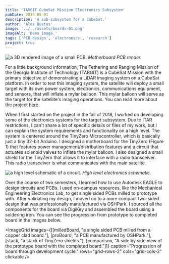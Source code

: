 ```yaml
---
title: 'TARGIT CubeSat Mission Electronics Subsystem'
pubDate: 2019-05-01
description: 'A sub-subsystem for a CubeSat.'
author: 'Alex Bustos'
image: '../../assets/boards-01.png'
imageAlt: 'Demo image.'
tags: ['PCB design', 'electronics', 'research']
project: true
---
```


![a 3D rendered image of a small PCB.](../../assets/boards-01.png)
_Motherboard PCB render._

For a little background information, The Tethering and Ranging Mission of the Georgia Institute of Technology (TARGIT) is a CubeSat Mission with the primary objective of demonstrating a LiDAR imaging system on a CubeSat platform. In order to test this imaging system, the satellite will deploy a small target with its own power system, electronics, communications equipment, and sensors, that will inflate a mylar balloon. This mylar balloon will serve as the target for the satellite's imaging operations. You can read more about the project [here](https://bgunter.gatech.edu/research/targit).

When I first started on the project in the fall of 2018, I worked on developing some of the electronics systems for the target subsystem. Due to ITAR restrictions, I can't share a lot of specific details or files of my work, but I can explain the system requirements and functionality on a high level. The system is centered around the TinyZero Microcontroller, which is basically just a tiny 32-bit Arduino. I designed a motherboard for the TinyZero (Figure 1) that features power management/distribution features and a circuit that actuates solenoid valves to inflate the mylar balloon. I also designed a small shield for the TinyZero that allows it to interface with a radio transceiver. This radio transceiver is what communicates with the main satellite.

![a high level schematic of a circuit.](../../assets/schematic-01.png)
_High level electronics schematic._

Over the course of two semesters, I learned how to use Autodesk EAGLE to design circuits and PCBs. I used on-campus resources, like the Mechanical Engineering Electronics Lab, to get single sided PCBs milled to prototype with. After validating my design, I moved on to a more compact two-sided design that was professionally manufactured via OSHPark. I sourced all the components for the board via DigiKey and assembled the board using a soldering iron. You can see the progression from prototype to completed board in the images below.

<ImageGrid
    images={[[milledBoard, "a single sided PCB milled from a copper clad board."], [proBoard, "a PCB manufactured by OSHPark."], [stack, "a stack of TinyZero shields."], [comparison, "A side by side view of the prototype board with the completed board."]]}
    caption="Progression of board through development cycle."
    rows="grid-rows-2"
    cols="grid-cols-2"
    clickable
/>
